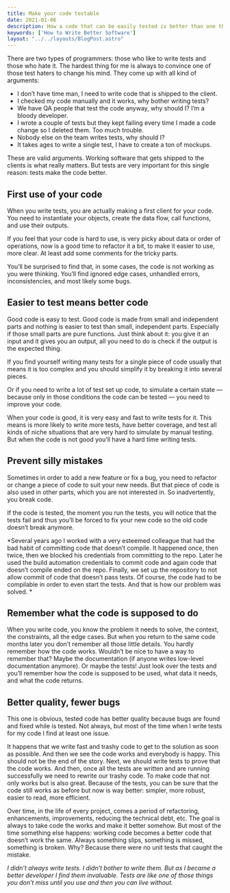 ```yaml
---
title: Make your code testable
date: 2021-01-06
description: How a code that can be easily tested is better than one that is not 
keywords: ['How to Write Better Software']
layout: "../../layouts/BlogPost.astro"
---
```


There are two types of programmers: those who like to write tests and those who hate it. 
The hardest thing for me is always to convince one of those test haters to change his mind. 
They come up with all kind of arguments:
*	I don’t have time man, I need to write code that is shipped to the client.
*	I checked my code manually and it works, why bother writing tests?
*	We have QA people that test the code anyway, why should I? I’m a bloody developer.
*	I wrote a couple of tests but they kept failing every time I made a code change so I deleted them. Too much trouble.
*	Nobody else on the team writes tests, why should I?
*	It takes ages to write a single test, I have to create a ton of mockups.

These are valid arguments. Working software that gets shipped to the clients is what really matters. But tests are very important for this single reason: tests make the code better.

## First use of your code
When you write tests, you are actually making a first client for your code. 
You need to instantiate your objects, create the data flow, call functions, and use their outputs. 

If you feel that your code is hard to use, is very picky about data or order of operations, 
now is a good time to refactor it a bit, to make it easier to use, more clear. 
At least add some comments for the tricky parts.

You’ll be surprised to find that, in some cases, the code is not working as you were thinking. 
You’ll find ignored edge cases, unhandled errors, inconsistencies, and most likely some bugs. 

## Easier to test means better code
Good code is easy to test. Good code is made from small and independent parts and nothing is easier to test than small, 
independent parts. Especially if those small parts are pure functions. Just think about it: you give it an input and it gives you an output, all you need to do is check if the output is the expected thing.

If you find yourself writing many tests for a single piece of code usually that means it is too complex and you should 
simplify it by breaking it into several pieces. 

Or if you need to write a lot of test set up code, to simulate a certain state — because only 
in those conditions the code can be tested — you need to improve your code.

When your code is good, it is very easy and fast to write tests for it. This means is more likely to write more tests, have better coverage, and test all kinds of niche situations that are very hard to simulate by manual testing. 
But when the code is not good you’ll have a hard time writing tests.  

## Prevent silly mistakes
Sometimes in order to add a new feature or fix a bug, you need to refactor or change a piece of code to suit 
your new needs. But that piece of code is also used in other parts, which you are not interested in. 
So inadvertently, you break code.

If the code is tested, the moment you run the tests, you will notice that the tests fail and thus you’ll be 
forced to fix your new code so the old code doesn’t break anymore.

*Several years ago I worked with a very esteemed colleague that had the bad habit of committing code that doesn’t 
compile. It happened once, then twice, then we blocked his credentials from committing to the repo. Later he used the build automation credentials to commit code and again code that doesn’t compile ended on the repo. 
Finally, we set up the repository to not allow commit of code that doesn’t pass tests. 
Of course, the code had to be compilable in order to even start the tests. And that is how our problem was solved. *

## Remember what the code is supposed to do
When you write code, you know the problem it needs to solve, the context, the constraints, all the edge cases. 
But when you return to the same code months later you don’t remember all those little details. 
You hardly remember how the code works. Wouldn’t be nice to have a way to remember that? Maybe the documentation 
(if anyone writes low-level documentation anymore). Or maybe the tests! Just look over the tests and you’ll remember 
how the code is supposed to be used, what data it needs, and what the code returns.

## Better quality, fewer bugs
This one is obvious, tested code has better quality because bugs are found and fixed while is tested.  Not always, but most of the time when I write tests for my code I find at least one issue. 

It happens that we write fast and trashy code to get to the solution as soon as possible. And then we see the 
code works and everybody is happy. This should not be the end of the story. Next, we should write tests to prove 
that the code works. And then, once all the tests are written and are running successfully we need to rewrite our trashy code. To make code that not only works but is also great. 
Because of the tests, you can be sure that the code still works as before but now is way better: simpler, more robust, easier to read, more efficient.

Over time, in the life of every project, comes a period of refactoring, enhancements, improvements, reducing 
the technical debt, etc. The goal is always to take code the works and make it better somehow. But most of the 
time something else happens: working code becomes a better code that doesn’t work the same. Always something slips, 
something is missed, something is broken. Why? Because there were no unit tests that caught the mistake.

*I didn’t always write tests. I didn’t bother to write them. But as I became a better developer I find them invaluable. 
Tests are like one of those things you don’t miss until you use and then you can live without.*